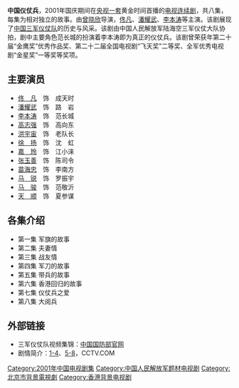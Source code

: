 {{电视节目信息框
| 颜色       = 
| 名称       = 中国仪仗兵 
| 原名       = 
| 图片       = 
| 图说       = 
| 类型       = 军旅 
| 原创       = 
| 发展       = 
| 导演       = [[曾晓欣|曾晓欣]] 
| 主持       = 
| 演出       = [[佟凡|佟凡]]、[[潘耀武|潘耀武]]、[[李本涛|李本涛]]
| 配音       = 
| 旁白       = 
| 主题曲     = 
| 片头曲     = 《正步雄风》
| 片尾曲     = 
| 作曲       = [[郭鼎立|郭鼎立]]
| 国家       = {{CHN}} 
| 地区       = 
| 语言       = [[汉语普通话|汉语普通话]] 
| 季数       = 
| 系列数     = 
| 辑数       = 
| 集数       = 8 
| 每集列表   = 
| 执行制片   = 
| 制片人     = 
| 监制       = 
| 副制片人   = 
| 共同制片人 = 
| 编审       = 
| 剪辑       = [[苗文成|苗文成]]
| 外景       = 
| 年份       =2001年
| 机位       = 
| 每集长     = 
| 频道       = 
| 电视网     = 
| 电视台     = [[CCTV-1|CCTV-1]] 
| 视频制式   = 
| 音频制式   = 
| 首播国家   = {{CHN}} 
| 首播地区   = 
| 制作公司   =
| 影视公司   =
| 开始       = {{start date|2001|10|5}} 
| 结束       = {{end date|2001||}} 
| 晚于       = 
| 早于       = 
| 相关剧集   = 
| 中国大陆名称 = 
| 台湾名称   = 
| 港澳名称   = 
| 马新名称   = 
| 官方网站   = http://www.cctv.com/lm/177/1.html 央视
| imdb_id   = 
| tv_com_id = 
}}

{{About|以'''中国三军仪仗兵'''为主题的'''八集电视剧'''|[[中华人民共和国|中华人民共和国]]的仪仗队|中国人民解放军陆海空三军仪仗队}} 

'''中国仪仗兵'''，2001年国庆期间在[[央视一套|央视一套]]黄金时间首播的[[电视连续剧|电视连续剧]]，共八集，每集为相对独立的故事。由[[曾晓欣|曾晓欣]]导演，[[佟凡|佟凡]]、[[潘耀武|潘耀武]]、[[李本涛|李本涛]]等主演。该剧展现了[[中国人民解放军陆海空三军仪仗队|中国三军仪仗队]]的历史与风采。该剧由中国人民解放军陆海空三军仪仗大队协拍，剧中主要角色范长城的扮演着李本涛即为真正的仪仗兵。该剧曾荣获年第二十届“金鹰奖”优秀作品奖、第二十二届全国电视剧“飞天奖”二等奖、全军优秀电视剧“金星奖”一等奖等奖项。

== 主要演员 ==
*[[佟凡|佟　凡]]　饰　成天时
*[[潘耀武|潘耀武]]　饰　路　岩
*[[李本涛|李本涛]]　饰　范长城
*[[高志强|高志强]]　饰　高向东
*[[洪宇宙|洪宇宙]]　饰　老队长
*[[徐扬|徐　扬]]　饰　沈　虹
*[[嘉玲|嘉　玲]]　饰　江小涞
*[[张玉善|张玉善]]　饰　陈司令
*[[苗海忠|苗海忠]]　饰　李南方
*[[马锐|马　锐]]　饰　罗振宇
*[[马骏|马　骏]]　饰　范敬沂
*[[天顺|天　顺]]　饰　夏参谋

== 各集介绍 ==
*第一集 军旗的故事
*第二集 夫妻情
*第三集 战友情
*第四集 军刀的故事
*第五集 带兵的故事
*第六集 香港回归的故事
*第七集 仪仗兵之爱
*第八集 大阅兵

== 外部链接 ==
*三军仪仗队视频集锦：[http://www.mod.gov.cn/reports/201009/guards/node_41399.htm 中国国防部官网]{{Wayback|url=http://www.mod.gov.cn/reports/201009/guards/node_41399.htm |date=20201104171358 }}
*剧情简介：[http://www.cctv.com/lm/177/14/13430.html 1-4]{{Wayback|url=http://www.cctv.com/lm/177/14/13430.html |date=20201104173434 }}、[http://www.cctv.com/lm/177/14/14742.html 5-8]{{Wayback|url=http://www.cctv.com/lm/177/14/14742.html |date=20201104081725 }}，CCTV.COM

{{DEFAULTSORT:Z}}
[[Category:2001年中国电视剧集|Category:2001年中国电视剧集]]
[[Category:中国人民解放军题材电视剧|Category:中国人民解放军题材电视剧]]
[[Category:北京市背景電視劇|Category:北京市背景電視劇]]
[[Category:香港背景电视剧|Category:香港背景电视剧]]